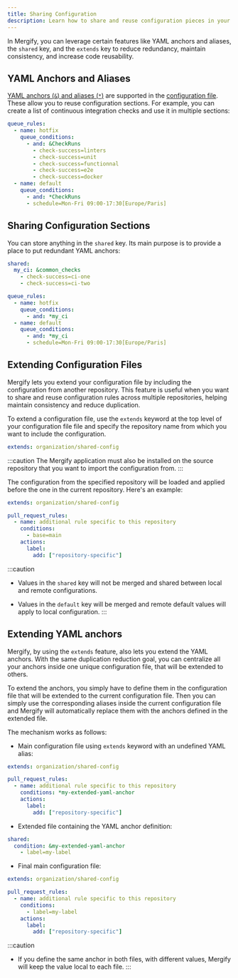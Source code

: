 ```yaml
---
title: Sharing Configuration
description: Learn how to share and reuse configuration pieces in your configuration.
---
```


In Mergify, you can leverage certain features like YAML anchors and aliases,
the `shared` key, and the `extends` key to reduce redundancy, maintain
consistency, and increase code reusability.

## YAML Anchors and Aliases

[YAML anchors (`&`) and aliases
(`*`)](https://yaml.org/spec/1.2.2/#anchors-and-aliases) are supported in the
[configuration file](file-format). These allow you to reuse configuration
sections. For example, you can create a list of continuous integration checks
and use it in multiple sections:

```yaml
queue_rules:
  - name: hotfix
    queue_conditions:
      - and: &CheckRuns
        - check-success=linters
        - check-success=unit
        - check-success=functionnal
        - check-success=e2e
        - check-success=docker
  - name: default
    queue_conditions:
      - and: *CheckRuns
      - schedule=Mon-Fri 09:00-17:30[Europe/Paris]
```

## Sharing Configuration Sections

You can store anything in the `shared` key. Its main purpose is to provide a
place to put redundant YAML anchors:

```yaml
shared:
  my_ci: &common_checks
    - check-success=ci-one
    - check-success=ci-two

queue_rules:
  - name: hotfix
    queue_conditions:
      - and: *my_ci
  - name: default
    queue_conditions:
      - and: *my_ci
      - schedule=Mon-Fri 09:00-17:30[Europe/Paris]
```

## Extending Configuration Files

Mergify lets you extend your configuration file by including the configuration
from another repository. This feature is useful when you want to share and
reuse configuration rules across multiple repositories, helping maintain
consistency and reduce duplication.

To extend a configuration file, use the `extends` keyword at the top level of
your configuration file file and specify the repository name from which you
want to include the configuration.

```yaml
extends: organization/shared-config
```

:::caution
  The Mergify application must also be installed on the source repository
  that you want to import the configuration from.
:::

The configuration from the specified repository will be loaded and applied
before the one in the current repository. Here's an example:

```yaml
extends: organization/shared-config

pull_request_rules:
  - name: additional rule specific to this repository
    conditions:
      - base=main
    actions:
      label:
        add: ["repository-specific"]
```

:::caution
  - Values in the `shared` key will not be merged and shared between local and
    remote configurations.

  - Values in the `default` key will be merged and remote default values will
    apply to local configuration.
:::

## Extending YAML anchors

Mergify, by using the `extends` feature, also lets you extend the YAML anchors.
With the same duplication reduction goal, you can centralize all your anchors
inside one unique configuration file, that will be extended to others.

To extend the anchors, you simply have to define them in the configuration file
that will be extended to the current configuration file.
Then you can simply use the corresponding aliases inside the current
configuration file and Mergify will automatically replace them with
the anchors defined in the extended file.

The mechanism works as follows:

- Main configuration file using `extends` keyword with an undefined YAML alias:
```yaml
extends: organization/shared-config

pull_request_rules:
  - name: additional rule specific to this repository
    conditions: *my-extended-yaml-anchor
    actions:
      label:
        add: ["repository-specific"]
```

- Extended file containing the YAML anchor definition:
```yaml
shared:
  condition: &my-extended-yaml-anchor
    - label=my-label
```

- Final main configuration file:
```yaml
extends: organization/shared-config

pull_request_rules:
  - name: additional rule specific to this repository
    conditions:
      - label=my-label
    actions:
      label:
        add: ["repository-specific"]
```

:::caution
  - If you define the same anchor in both files, with different values,
    Mergify will keep the value local to each file.
:::